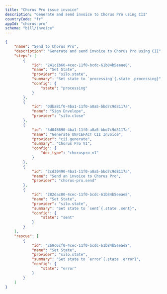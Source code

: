 ```yaml
---
title: "Chorus Pro issue invoice"
description: "Generate and send invoice to Chorus Pro using CII"
countryCode: "fr"
appId: "chorus-pro"
schema: "bill/invoice"
---
```


```json Example Chorus Pro invoice workflow with states expandable
{
    "name": "Send to Chorus Pro",
    "description": "Generate and send invoice to Chorus Pro using CII",
    "steps": [
        {
            "id": "241c1b60-4cec-11f0-bcdc-61b84b5eeae8",
            "name": "Set State",
            "provider": "silo.state",
            "summary": "Set state to `processing`{.state .processing}",
            "config": {
                "state": "processing"
            }
        },
        {
            "id": "0dba81f0-4ba1-11f0-a0a5-bbd7c9d8117a",
            "name": "Sign Envelope",
            "provider": "silo.close"
        },
        {
            "id": "3d048690-4ba1-11f0-a0a5-bbd7c9d8117a",
            "name": "Generate UN/CEFACT CII Invoice",
            "provider": "cii.generate",
            "summary": "Chorus Pro V1",
            "config": {
                "doc_type": "choruspro-v1"
            }
        },
        {
            "id": "2cd30490-4ba1-11f0-a0a5-bbd7c9d8117a",
            "name": "Send an invoice to Chorus Pro",
            "provider": "chorus-pro.send"
        },
        {
            "id": "282dac00-4cec-11f0-bcdc-61b84b5eeae8",
            "name": "Set State",
            "provider": "silo.state",
            "summary": "Set state to `sent`{.state .sent}",
            "config": {
                "state": "sent"
            }
        }
    ],
    "rescue": [
        {
            "id": "2b9c6cf0-4cec-11f0-bcdc-61b84b5eeae8",
            "name": "Set State",
            "provider": "silo.state",
            "summary": "Set state to `error`{.state .error}",
            "config": {
                "state": "error"
            }
        }
    ]
}
